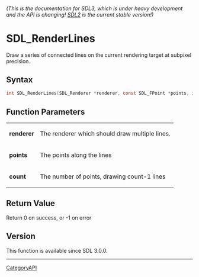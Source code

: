 ====== (This is the documentation for SDL3, which is under heavy development and the API is changing! [https://wiki.libsdl.org/ SDL2] is the current stable version!) ======
= SDL_RenderLines =

Draw a series of connected lines on the current rendering target at subpixel precision.

== Syntax ==

<syntaxhighlight lang='c'>
int SDL_RenderLines(SDL_Renderer *renderer, const SDL_FPoint *points, int count);
</syntaxhighlight>

== Function Parameters ==

{|
|'''renderer'''
|The renderer which should draw multiple lines.
|-
|'''points'''
|The points along the lines
|-
|'''count'''
|The number of points, drawing count-1 lines
|}

== Return Value ==

Return 0 on success, or -1 on error

== Version ==

This function is available since SDL 3.0.0.

----
[[CategoryAPI]]


